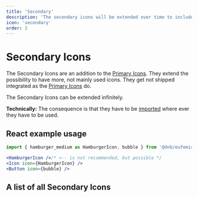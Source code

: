 ```yaml
---
title: 'Secondary'
description: 'The secondary icons will be extended over time to include all the often-used Eufemia icons.'
icon: 'secondary'
order: 3
---
```



# Secondary Icons

The Secondary Icons are an addition to the [Primary Icons](/icons/primary). They extend the possibility to have more, not mainly used icons. They get not shipped integrated as the [Primary Icons](/icons/primary) do.

The Secondary Icons can be extended infinitely.

**Technically:** The consequence is that they have to be [imported](/uilib/components/icon) where ever they have to be used.

## React example usage

```jsx
import { hamburger_medium as HamburgerIcon, bubble } from '@dnb/eufemia/icons'

<HamburgerIcon />/* <-- is not recommended, but possible */
<Icon icon={HamburgerIcon} />
<Button icon={bubble} />
```

## A list of all Secondary Icons

<ListAllIcons variant="secondary" />
